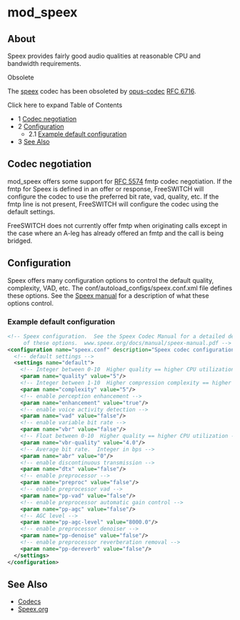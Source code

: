 
# mod_speex 

 

## About

Speex provides fairly good audio qualities at reasonable CPU and bandwidth requirements.

Obsolete

The [speex](http://www.speex.org/) codec has been obsoleted by [opus-codec](http://www.opus-codec.org/) [RFC 6716](http://tools.ietf.org/html/rfc6716).

Click here to expand Table of Contents

* 1 [Codec negotiation](#codec-negotiation)
* 2 [Configuration](#configuration)  
   * 2.1 [Example default configuration](#example-default-configuration-)
* 3 [See Also](#see-also)

## Codec negotiation

mod\_speex offers some support for [RFC 5574](https://tools.ietf.org/html/rfc5574) fmtp codec negotiation. If the fmtp for Speex is defined in an offer or response, FreeSWITCH will configure the codec to use the preferred bit rate, vad, quality, etc. If the fmtp line is not present, FreeSWITCH will configure the codec using the default settings.

FreeSWITCH does not currently offer fmtp when originating calls except in the case where an A-leg has already offered an fmtp and the call is being bridged.

## Configuration

Speex offers many configuration options to control the default quality, complexity, VAD, etc. The conf/autoload\_configs/speex.conf.xml file defines these options. See the [Speex manual](http://www.speex.org/docs/manual/speex-manual.pdf) for a description of what these options control.

### Example default configuration 

```xml
<!-- Speex configuration.  See the Speex Codec Manual for a detailed description
     of these options.  www.speex.org/docs/manual/speex-manual.pdf -->
<configuration name="speex.conf" description="Speex codec configuration">
  <!-- default settings -->
  <settings name="default">
    <!-- Integer between 0-10  Higher quality == higher CPU utilization -->
    <param name="quality" value="5"/>
    <!-- Integer between 1-10  Higher compression complexity == higher CPU utilization -->
    <param name="complexity" value="5"/>
    <!-- enable perception enhancement -->
    <param name="enhancement" value="true"/>
    <!-- enable voice activity detection -->
    <param name="vad" value="false"/>
    <!-- enable variable bit rate -->
    <param name="vbr" value="false"/>
    <!-- Float between 0-10  Higher quality == higher CPU utilization -->
    <param name="vbr-quality" value="4.0"/>
    <!-- Average bit rate.  Integer in bps -->
    <param name="abr" value="0"/>
    <!-- enable discontinuous transmission -->
    <param name="dtx" value="false"/>
    <!-- enable preprocessor -->
    <param name="preproc" value="false"/>
    <!-- enable preprocessor vad -->
    <param name="pp-vad" value="false"/>
    <!-- enable preprocessor automatic gain control -->
    <param name="pp-agc" value="false"/>
    <!-- AGC level -->
    <param name="pp-agc-level" value="8000.0"/>
    <!-- enable preprocessor denoiser -->
    <param name="pp-denoise" value="false"/>
    <!-- enable preprocessor reverberation removal -->
    <param name="pp-dereverb" value="false"/>
  </settings>
</configuration>


```

## See Also

* [Codecs](../Codecs-and-Media/index.mdx#about)
* [Speex.org](http://www.speex.org/)


